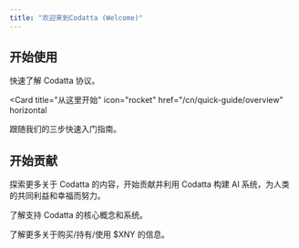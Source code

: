 ```yaml
---
title: "欢迎来到Codatta (Welcome)"
---
```


## 开始使用

快速了解 Codatta 协议。

<Card
  title="从这里开始"
  icon="rocket"
  href="/cn/quick-guide/overview"
  horizontal
>
  跟随我们的三步快速入门指南。
</Card>

## 开始贡献

探索更多关于 Codatta 的内容，开始贡献并利用 Codatta 构建 AI 系统，为人类的共同利益和幸福而努力。

<Columns cols={2}>
  <Card
    title="理解核心技术"
    icon="computer"
    href="/cn/core-systems">
    了解支持 Codatta 的核心概念和系统。
  </Card>

  <Card
    title="代币经济学"
    icon="dollar"
    href="/cn/protocol-token">
    了解更多关于购买/持有/使用 $XNY 的信息。
  </Card>
</Columns>

